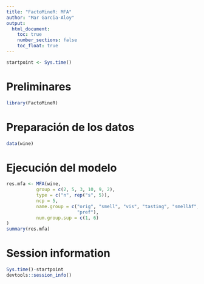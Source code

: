 ```yaml
---
title: "FactoMineR: MFA"
author: "Mar Garcia-Aloy"
output: 
  html_document:
    toc: true
    number_sections: false
    toc_float: true
---
```


```r
startpoint <- Sys.time()
```

# Preliminares

```r
library(FactoMineR)
```

# Preparación de los datos

```r
data(wine)
```

# Ejecución del modelo

```r
res.mfa <- MFA(wine, 
           group = c(2, 5, 3, 10, 9, 2), 
           type = c("n", rep("s", 5)),
           ncp = 5, 
           name.group = c("orig", "smell", "vis", "tasting", "smellAf", 
                          "pref"),
           num.group.sup = c(1, 6)
)
summary(res.mfa)
```


# Session information

```r
Sys.time()-startpoint
devtools::session_info()
```
